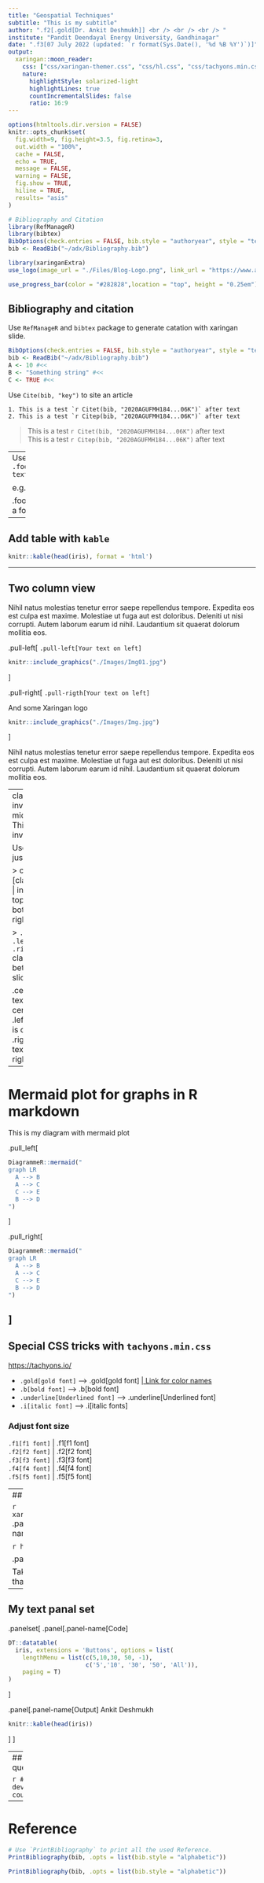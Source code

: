 ```yaml
---
title: "Geospatial Techniques"
subtitle: "This is my subtitle"
author: ".f2[.gold[Dr. Ankit Deshmukh]] <br /> <br /> <br /> "
institute: "Pandit Deendayal Energy University, Gandhinagar"
date: ".f3[07 July 2022 (updated: `r format(Sys.Date(), '%d %B %Y')`)]"
output:
  xaringan::moon_reader:
    css: ["css/xaringan-themer.css", "css/hl.css", "css/tachyons.min.css"]
    nature:
      highlightStyle: solarized-light
      highlightLines: true
      countIncrementalSlides: false
      ratio: 16:9
---
```


```r
options(htmltools.dir.version = FALSE)
knitr::opts_chunk$set(
  fig.width=9, fig.height=3.5, fig.retina=3,
  out.width = "100%",
  cache = FALSE,
  echo = TRUE,
  message = FALSE, 
  warning = FALSE,
  fig.show = TRUE,
  hiline = TRUE,
  results= "asis" 
)

# Bibliography and Citation  
library(RefManageR)
library(bibtex)
BibOptions(check.entries = FALSE, bib.style = "authoryear", style = "text", first.inits = FALSE)
bib <- ReadBib("~/adx/Bibliography.bib")
```


```r
library(xaringanExtra)
use_logo(image_url = "./Files/Blog-Logo.png", link_url = "https://www.ankitdeshmukh.com/", width = "60px", height = "60px")

use_progress_bar(color = "#282828",location = "top", height = "0.25em")
```

<!-- ------------------------- START SLIDES HERE --------------------------- -->

## Bibliography and citation

Use `RefManageR` and `bibtex` package to generate catation with xaringan slide.

```r
BibOptions(check.entries = FALSE, bib.style = "authoryear", style = "text", first.inits = FALSE)
bib <- ReadBib("~/adx/Bibliography.bib")
A <- 10 #<<
B <- "Something string" #<<
C <- TRUE #<<

```

Use `Cite(bib, "key")` to site an article 
````verbatim
1. This is a test `r Citet(bib, "2020AGUFMH184...06K")` after text
2. This is a test `r Citep(bib, "2020AGUFMH184...06K")` after text
````
> This is a test `r Citet(bib, "2020AGUFMH184...06K")` after text<br /> 
> This is a test `r Citep(bib, "2020AGUFMH184...06K")` after text 

----
Use footnote with `.footnote[footnote text]`

e.g.: Some text<sup>1</sup>

.footnote[1: This is a footnote]
---

## Add table with `kable`

```r
knitr::kable(head(iris), format = 'html')
```

---

## Two column view
Nihil natus molestias tenetur error saepe repellendus tempore. Expedita eos est culpa est maxime. Molestiae ut fuga aut est doloribus. Deleniti ut nisi corrupti. Autem laborum earum id nihil. Laudantium sit quaerat dolorum mollitia eos.

.pull-left[
`.pull-left[Your text on left]`

```r
knitr::include_graphics("./Images/Img01.jpg")
```

]

.pull-right[
`.pull-rigth[Your text on left]`

And some Xaringan logo
```r
knitr::include_graphics("./Images/Img.jpg")
```
]

Nihil natus molestias tenetur error saepe repellendus tempore. Expedita eos est culpa est maxime. Molestiae ut fuga aut est doloribus. Deleniti ut nisi corrupti. Autem laborum earum id nihil. Laudantium sit quaerat dolorum mollitia eos.

---
class: inverse middle left
# This is an inverse slide 

Use `class:` just after `---` 

> class: [class_name] | inverse, top, center, bottom, left, right etc.

> `.center[] .left[] .rigth[]` classes in between slides

.center[This text is centered]
.left[This text is on left]
.right[This text in on right]

---

# Mermaid plot for graphs in R markdown 
This is my diagram with mermaid plot

.pull_left[
```r
DiagrammeR::mermaid("
graph LR
  A --> B
  A --> C
  C --> E
  B --> D
")
```
]

.pull_right[
```r
DiagrammeR::mermaid("
graph LR
  A --> B
  A --> C
  C --> E
  B --> D
")
```
]
---

## Special CSS tricks with `tachyons.min.css`
<https://tachyons.io/>

- `.gold[gold font]` --> .gold[gold font] [| Link for color names](http://tachyons.io/docs/themes/skins/)
- `.b[bold font]` --> .b[bold font]
- `.underline[Underlined font]` --> .underline[Underlined font]
- `.i[italic font]` --> .i[italic fonts]

### Adjust font size

`.f1[f1 font]` | .f1[f1 font] <br /> 
`.f2[f2 font]` | .f2[f2 font] <br /> 
`.f3[f3 font]` | .f3[f3 font] <br /> 
`.f4[f4 font]` | .f4[f4 font] <br /> 
`.f5[f5 font]` | .f5[f5 font] <br /> 

---
## Panal set in Slides

```r
xaringanExtra::use_panelset()
```
.panelset[
.panel[.panel-name[app.R]

```r
hist(runif(100))
```
]

.panel[.panel-name[About]

Take a look at the R code in that other panel.
]
]

---

## My text panal set

.panelset[
.panel[.panel-name[Code]

```r
DT::datatable(
  iris, extensions = 'Buttons', options = list(
    lengthMenu = list(c(5,10,30, 50, -1), 
                      c('5','10', '30', '50', 'All')),
    paging = T)
)
```
]

.panel[.panel-name[Output]
Ankit Deshmukh

```r
knitr::kable(head(iris))
```
]
]

---
## Adding countdown in Slides
Solve this random question :: blab blab its

```r
# install.packages("devtools")
# devtools::install_github("gadenbuie/countdown")
countdown::countdown(20, style = "z-index:100")
```

---
# Reference 

```r
# Use `PrintBibliography` to print all the used Reference.
PrintBibliography(bib, .opts = list(bib.style = "alphabetic"))
```

```r
PrintBibliography(bib, .opts = list(bib.style = "alphabetic"))
```

